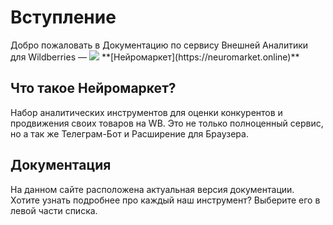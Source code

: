
# Вступление
 
<div className='flex mt-4'>Добро пожаловать в Документацию по сервису Внешней Аналитики для Wildberries — <span className='flex items-center'><Image src={LogoSymbolImage} className='w-5 h-[22px] mt-[1px]'/> **[Нейромаркет](https://neuromarket.online)**</span></div>

## Что такое Нейромаркет?

Набор аналитических инструментов для оценки конкурентов и продвижения своих товаров на WB. Это не только полноценный сервис, но а так же Телеграм-Бот и Расширение для Браузера.

## Документация

На данном сайте расположена актуальная версия документации. Хотите узнать подробнее про каждый наш инструмент? Выберите его в левой части списка.
